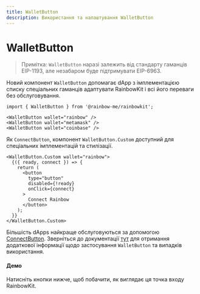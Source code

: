 ```yaml
---
title: WalletButton
description: Використання та налаштування WalletButton
---
```


# WalletButton

> Примітка: `WalletButton` наразі залежить від стандарту гаманців EIP-1193, але незабаром буде підтримувати EIP-6963.

Новий компонент `WalletButton` допомагає dApp з імплементацією списку спеціальних гаманців адаптувати RainbowKit і всі його переваги без обслуговування.

```tsx
import { WalletButton } from '@rainbow-me/rainbowkit';

<WalletButton wallet="rainbow" />
<WalletButton wallet="metamask" />
<WalletButton wallet="coinbase" />
```

Як `ConnectButton`, компонент `WalletButton.Custom` доступний для спеціальних імплементацій та стилізації.

```tsx
<WalletButton.Custom wallet="rainbow">
  {({ ready, connect }) => {
    return (
      <button
        type="button"
        disabled={!ready}
        onClick={connect}
      >
        Connect Rainbow
      </button>
    );
  }}
</WalletButton.Custom>
```

Більшість dApps найкраще обслуговуються за допомогою [ConnectButton](https://www.rainbowkit.com/docs/connect-button). Зверніться до документації [тут](https://www.rainbowkit.com/docs/wallet-button) для отримання додаткової інформації щодо застосування `WalletButton` та випадків використання.

#### Демо

Натисніть кнопки нижче, щоб побачити, як виглядає ця точка входу RainbowKit.

<WalletButtonDemo />
